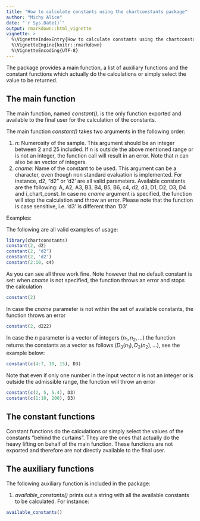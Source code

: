 ```yaml
---
title: "How to calculate constants using the chartconstants package"
author: "Michy Alice"
date: "`r Sys.Date()`"
output: rmarkdown::html_vignette
vignette: >
  %\VignetteIndexEntry{How to calculate constants using the chartconstants package}
  %\VignetteEngine{knitr::rmarkdown}
  %\VignetteEncoding{UTF-8}
---
```


The package provides a main function, a list of auxiliary functions and the constant functions which actually do the calculations or simply select the value to be returned.

## The main function
The main function, named *constant()*, is the only function exported and available to the final user for the calculation of the constants.

The main function *constant()* takes two arguments in the following order:

1. *n*: Numerosity of the sample. This argument should be an integer between 2 and 25 included. If n is outside the above mentioned range or is not an integer, the function call will result in an error. Note that *n* can also be an vector of integers.
2. *cname*: Name of the constant to be used. This argument can be a character, even though non standard evaluation is implemented. For instance, d2, "d2" or 'd2' are all valid parameters. Available constants are the following: A, A2, A3, B3, B4, B5, B6, c4, d2, d3, D1, D2, D3, D4 and i_chart_const. In case no *cname* argument is specified, the function will stop the calculation and throw an error. Please note that the function is case sensitive, i.e. 'd3' is different than 'D3'

Examples:

The following are all valid examples of usage:
```r
library(chartconstants)
constant(2, d2)
constant(2, "d2")
constant(2, 'd2')
constant(2:10, c4)
```

As you can see all three work fine. Note however that no default constant is set: when *cname* is not specified, the function throws an error and stops the calculation

```r
constant(2)
```

In case the *cname* parameter is not within the set of available constants, the function throws an error
```r
constant(2, d222)
```

In case the *n* parameter is a vector of integers $(n_1, n_2, ...)$ the function returns the constants as a vector as follows $(D_3(n_1), D_3(n_2), ...)$, see the example below:
```r
constant(c(4:7, 10, 15), D3)
```
Note that even if only one number in the input vector *n* is not an integer or is outside the admissible range, the function will throw an error
```r
constant(c(2, 5, 5.4), D3)
constant(c(1:10, 200), D3)
```

## The constant functions
Constant functions do the calculations or simply select the values of the constants "behind the curtains". They are the ones that actually do the heavy lifting on behalf of the main function. These functions are not exported and therefore are not directly available to the final user.

## The auxiliary functions
The following auxiliary function is included in the package:

1. *available_constants()* prints out a string with all the available constants to be calculated. For instance:
```r
available_constants()
```
